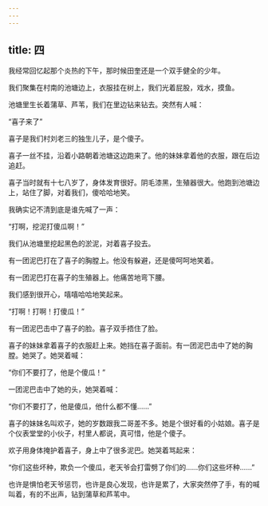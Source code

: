 ```yaml
---
---
---
```

title: 四
---





我经常回忆起那个炎热的下午，那时候田奎还是一个双手健全的少年。

我们聚集在村南的池塘边上，衣服挂在树上，我们光着屁股，戏水，摸鱼。

池塘里生长着蒲草、芦苇，我们在里边钻来钻去。突然有人喊：

“喜子来了”

喜子是我们村刘老三的独生儿子，是个傻子。

喜子一丝不挂，沿着小路朝着池塘这边跑来了。他的妹妹拿着他的衣服，跟在后边追赶。

喜子当时就有十七八岁了，身体发育很好。阴毛漆黑，生殖器很大。他跑到池塘边上，站住了脚，对着我们，傻哈哈地笑。

我确实记不清到底是谁先喊了一声：

“打啊，挖泥打傻瓜啊！”

我们从池塘里挖起黑色的淤泥，对着喜子投去。

有一团泥巴打在了喜子的胸膛上。他没有躲避，还是傻呵呵地笑着。

有一团泥巴打在喜子的生殖器上。他痛苦地弯下腰。

我们感到很开心，嘻嘻哈哈地笑起来。

“打啊！打啊！打傻瓜！”

有一团泥巴击中了喜子的脸。喜子双手捂住了脸。

喜子的妹妹拿着喜子的衣服赶上来。她挡在喜子面前。有一团泥巴击中了她的胸膛。她哭了。她哭着喊：

“你们不要打了，他是个傻瓜！”

一团泥巴击中了她的头，她哭着喊：

“你们不要打了，他是傻瓜，他什么都不懂……”

喜子的妹妹名叫欢子，她的岁数跟我二哥差不多。她是个很好看的小姑娘。喜子是个仪表堂堂的小伙子，村里人都说，真可惜，他是个傻子。

欢子用身体掩护着喜子，身上中了很多泥巴。她哭着骂起来：

“你们这些坏种，欺负一个傻瓜，老天爷会打雷劈了你们的……你们这些坏种……”

也许是惧怕老天爷惩罚，也许是良心发现，也许是累了，大家突然停了手，有的喊叫着，有的不出声，钻到蒲草和芦苇中。